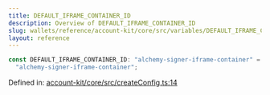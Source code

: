 ```yaml
---
title: DEFAULT_IFRAME_CONTAINER_ID
description: Overview of DEFAULT_IFRAME_CONTAINER_ID
slug: wallets/reference/account-kit/core/src/variables/DEFAULT_IFRAME_CONTAINER_ID
layout: reference
---
```


```ts
const DEFAULT_IFRAME_CONTAINER_ID: "alchemy-signer-iframe-container" =
  "alchemy-signer-iframe-container";
```

Defined in: [account-kit/core/src/createConfig.ts:14](https://github.com/alchemyplatform/aa-sdk/blob/da19afd63b0ba06a4de95b0d2d7871f64d546304/account-kit/core/src/createConfig.ts#L14)
